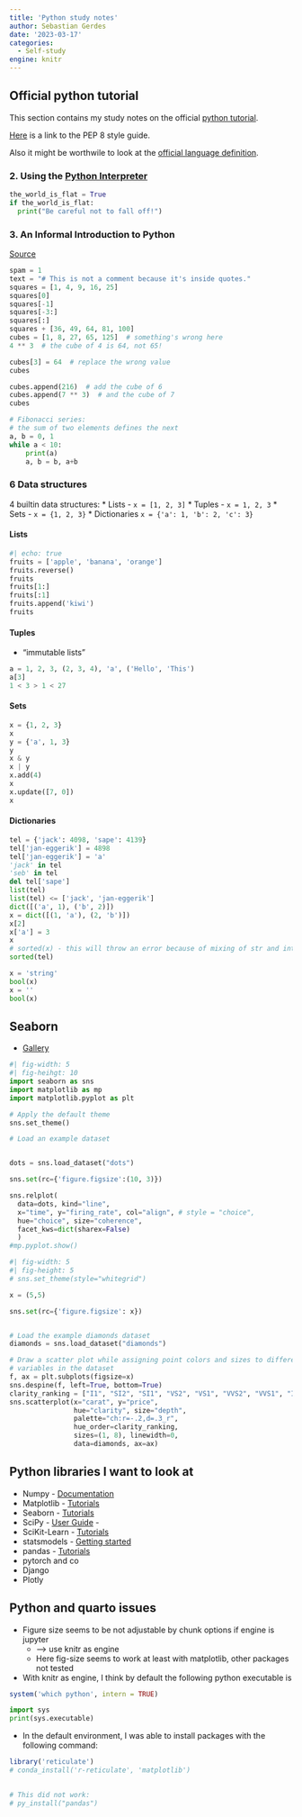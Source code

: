 ```yaml
---
title: 'Python study notes'
author: Sebastian Gerdes
date: '2023-03-17'
categories:
  - Self-study
engine: knitr
---
```


## Official python tutorial
This section contains my study notes on the official [python tutorial](https://docs.python.org/3/tutorial/index.html).

[Here](https://peps.python.org/pep-0008/#introduction) is a link to the PEP 8 style guide.

Also it might be worthwile to look at the [official language definition]( https://docs.python.org/3/reference/index.html#reference-index).


###  2. Using the [Python Interpreter](https://docs.python.org/3/tutorial/interpreter.html)
```python
the_world_is_flat = True
if the_world_is_flat:
  print("Be careful not to fall off!")
```

### 3. An Informal Introduction to Python
[Source](https://docs.python.org/3/tutorial/introduction.html)

```python
spam = 1 
text = "# This is not a comment because it's inside quotes."
squares = [1, 4, 9, 16, 25]
squares[0]
squares[-1]
squares[-3:]
squares[:]
squares + [36, 49, 64, 81, 100]
cubes = [1, 8, 27, 65, 125]  # something's wrong here
4 ** 3  # the cube of 4 is 64, not 65!

cubes[3] = 64  # replace the wrong value
cubes

cubes.append(216)  # add the cube of 6
cubes.append(7 ** 3)  # and the cube of 7
cubes
```

```python
# Fibonacci series:
# the sum of two elements defines the next
a, b = 0, 1
while a < 10:
    print(a)
    a, b = b, a+b
```

### 6 Data structures
4 builtin data structures:
* Lists - `x = [1, 2, 3]`
* Tuples - `x = 1, 2, 3`
* Sets - `x = {1, 2, 3}`
* Dictionaries `x = {'a': 1, 'b': 2, 'c': 3}`

#### Lists
```python
#| echo: true
fruits = ['apple', 'banana', 'orange']
fruits.reverse()
fruits
fruits[1:]
fruits[:1]
fruits.append('kiwi')
fruits
```
#### Tuples
* "immutable lists"
```python
a = 1, 2, 3, (2, 3, 4), 'a', ('Hello', 'This')
a[3]
1 < 3 > 1 < 27
```
#### Sets
```python
x = {1, 2, 3}
x
y = {'a', 1, 3}
y
x & y
x | y
x.add(4)
x
x.update([7, 0])
x
```

#### Dictionaries
```python
tel = {'jack': 4098, 'sape': 4139}
tel['jan-eggerik'] = 4898
tel['jan-eggerik'] = 'a'
'jack' in tel
'seb' in tel
del tel['sape']
list(tel)
list(tel) <= ['jack', 'jan-eggerik']
dict([('a', 1), ('b', 2)])
x = dict([(1, 'a'), (2, 'b')])
x[2]
x['a'] = 3
x
# sorted(x) - this will throw an error because of mixing of str and int
sorted(tel)
```


```python
x = 'string'
bool(x)
x = ''
bool(x)
```



## Seaborn
* [Gallery](https://seaborn.pydata.org/examples/index.html)
```python
#| fig-width: 5
#| fig-heihgt: 10
import seaborn as sns
import matplotlib as mp
import matplotlib.pyplot as plt

# Apply the default theme
sns.set_theme()

# Load an example dataset


dots = sns.load_dataset("dots")

sns.set(rc={'figure.figsize':(10, 3)})

sns.relplot(
  data=dots, kind="line",
  x="time", y="firing_rate", col="align", # style = "choice",
  hue="choice", size="coherence", 
  facet_kws=dict(sharex=False)
  )
#mp.pyplot.show()

```


```python
#| fig-width: 5
#| fig-height: 5
# sns.set_theme(style="whitegrid")

x = (5,5)

sns.set(rc={'figure.figsize': x})


# Load the example diamonds dataset
diamonds = sns.load_dataset("diamonds")

# Draw a scatter plot while assigning point colors and sizes to different
# variables in the dataset
f, ax = plt.subplots(figsize=x)
sns.despine(f, left=True, bottom=True)
clarity_ranking = ["I1", "SI2", "SI1", "VS2", "VS1", "VVS2", "VVS1", "IF"]
sns.scatterplot(x="carat", y="price",
                hue="clarity", size="depth",
                palette="ch:r=-.2,d=.3_r",
                hue_order=clarity_ranking,
                sizes=(1, 8), linewidth=0,
                data=diamonds, ax=ax)
```


## Python libraries I want to look at
* Numpy - [Documentation](https://numpy.org/doc/stable/user/whatisnumpy.html)
* Matplotlib - [Tutorials](https://matplotlib.org/stable/tutorials/index.html)
* Seaborn - [Tutorials](https://seaborn.pydata.org/tutorial.html)
* SciPy - [User Guide](https://docs.scipy.org/doc/scipy/tutorial/index.html) - 
* SciKit-Learn - [Tutorials](https://scikit-learn.org/stable/tutorial/index.html)
* statsmodels - [Getting started](https://www.statsmodels.org/stable/gettingstarted.html)
* pandas - [Tutorials](https://pandas.pydata.org/docs/getting_started/intro_tutorials/)
* pytorch and co
* Django
* Plotly

## Python and quarto issues
* Figure size seems to be not adjustable by chunk options if engine is jupyter 
  * --> use knitr as engine
  * Here fig-size seems to work at least with matplotlib, other packages not tested
* With knitr as engine, I think by default the following python executable is

```r
system('which python', intern = TRUE)
```

```python
import sys
print(sys.executable)
```
* In the default environment, I was able to install packages with the following command:
```r
library('reticulate')
# conda_install('r-reticulate', 'matplotlib')
 

# This did not work:
# py_install("pandas")
```


